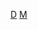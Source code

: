 {{Catnav|頁面分類|人类社会|生活|文化|电影}}
{{Catnav|頁面分類|人类社会|生活|娱乐|电影}}
{{Catnav|頁面分類|人类社会|文化|艺术|电影}}
{{Catnav|頁面分類|人类社会|文化|电影}}
{{Catnav|頁面分類|人类社会|文化|娱乐|电影}}
{{Catnav|頁面分類|人类社会|媒体|大眾媒體|电影}}
{{Catnav|頁面分類|人文學科|艺术|視覺藝術|电影}}
{{Catnav|頁面分類|人文學科|艺术|电影}}

[[Category:馬雅語族|D]]
[[Category:各語言電影|M]]